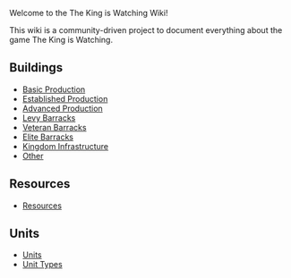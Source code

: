 Welcome to the The King is Watching Wiki!

This wiki is a community-driven project to document everything about the game The King is Watching.

== Buildings ==

* [[:Category:Basic Production|Basic Production]]
* [[:Category:Established Production|Established Production]]
* [[:Category:Advanced Production|Advanced Production]]
* [[:Category:Levy Barracks|Levy Barracks]]
* [[:Category:Veteran Barracks|Veteran Barracks]]
* [[:Category:Elite Barracks|Elite Barracks]]
* [[:Category:Kingdom Infrastructure|Kingdom Infrastructure]]
* [[:Category:Other|Other]]

== Resources ==

* [[:Category:Resources|Resources]]

== Units ==

* [[:Category:Units|Units]]
* [[Unit Types]]